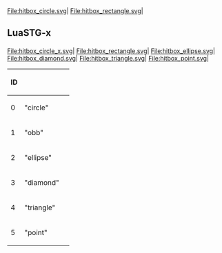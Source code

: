{{i18n header}}
{{i18n
|en=
Hitbox (aka collision box) is geometry used for collision detection. In LuaSTG, a hitbox is always attached to a game object.

* There are three parameters for a hitbox: '''a''', '''b''' and shape. They correspond to '''a''', '''b''' and '''rect''' property of game object.
|zh=
碰撞盒（又称碰撞体）是用于碰撞检测的几何体。在LuaSTG中，碰撞盒总是附于游戏对象上。

* 碰撞盒具有三个参数：'''a'''，'''b''' 和形状，分别对应游戏对象的 '''a'''，'''b''' 和 '''rect''' 属性。
}}
<h2>{{i18n
|en=Engines other than LuaSTG-x
|zh=LuaSTG-x以外的引擎
}}</h2>
{{i18n
|en=
In engines other than LuaSTG-x, hitbox can be following shapes:
|zh=
在LuaSTG-x以外的引擎中，碰撞盒可以为以下形状：
}}
<gallery mode=packed heights=150px style="text-align:left">
File:hitbox_circle.svg|{{i18n|en=Circle|zh=圆形}}
File:hitbox_rectangle.svg|{{i18n|en=Rectangle|zh=矩形}}
</gallery>
{{i18n
|en=
Green arrow indicates orientation of game object, which is '''rot''' property.

* When '''rect''' property is (set to) '''false''', shape of hitbox will be circle.
* When '''rect''' property is (set to) '''true''', shape of hitbox will be rectangle.
|zh=
其中绿色箭头表示游戏对象的朝向，即 '''rot''' 属性。

* 当 '''rect''' 属性为 '''false''' 时，对应圆形碰撞盒。
* 当 '''rect''' 属性为 '''true''' 时，对应矩形碰撞盒。
}}
<h2>LuaSTG-x</h2>
{{i18n
|en=
In LuaSTG-x, hitbox can be following shapes:
|zh=
在LuaSTG-x中，碰撞盒可以为以下形状：
}}
<gallery mode=packed heights=150px style="text-align:left">
File:hitbox_circle_x.svg|{{i18n|en=Circle|zh=圆形}}
File:hitbox_rectangle.svg|{{i18n|en=Rectangle|zh=矩形}}
File:hitbox_ellipse.svg|{{i18n|en=Ellipse|zh=椭圆}}
File:hitbox_diamond.svg|{{i18n|en=Diamond|zh=菱形}}
File:hitbox_triangle.svg|{{i18n|en=Triangle|zh=三角形}}
File:hitbox_point.svg|{{i18n|en=Point|zh=点}}
</gallery>
{{i18n
|en=<p></p>

* '''a''' property and '''b''' property can not be negative number, or the engine will throw an error.
* When '''rect''' property is assigned with a boolean value, the behavior is same as other engines.
* When '''rect''' property is assigned with a number value or a string value, the shape will be set according to following table: 
|zh=<p></p>

* '''a''' 属性和 '''b''' 属性不能为负数，否则引擎会抛出错误。
* 当 '''rect''' 属性被设置为布尔值时，行为与其他引擎相同。
* 当 '''rect''' 属性被设置为数字或字符串值时，将按照下表设置碰撞盒形状。
}}
{| class="wikitable"
!ID
!{{i18n|en=String|zh=字符串}}
!{{i18n|en=Shape|zh=形状}}
|-
|0||"circle"||{{i18n|en=Circle|zh=圆形}}
|-
|1||"obb"||{{i18n|en=Rectangle|zh=矩形}}
|-
|2||"ellipse"||{{i18n|en=Ellipse|zh=椭圆}}
|-
|3||"diamond"||{{i18n|en=Diamond|zh=菱形}}
|-
|4||"triangle"||{{i18n|en=Triangle|zh=三角形}}
|-
|5||"point"||{{i18n|en=Point|zh=点}}
|}
{{i18n
|en=<p></p>

* When shape of hitbox is cirlce, '''rect''' property will return '''false'''. This is for compatibility.
* When shape of hitbox is not cirlce, '''rect''' property will return ID of the shape.
|zh=<p></p>

* 出于兼容性考虑，当碰撞盒形状为圆形时，读取 '''rect''' 属性时返回 '''false'''。
* 当碰撞盒形状不为圆形时，读取 '''rect''' 属性时返回对应ID。
}}
